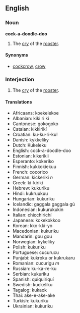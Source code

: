 ==English==
===Noun===
'''cock-a-doodle-doo'''

#The [[cry]] of the [[rooster]].

====Synonyms====
*[[cockcrow]], [[crow]]

===Interjection===

#The [[cry]] of the [[rooster]].

====Translations====
* Africaans: koekelekoe
* Albanian: kiki ri ki
* Cantonese: gokogoko
* Catalan: kikkirikí
* Croatian: ku-ku-ri-ku!
* Danish: kykkeliky
* Dutch: Kukeleku 
* English: cock-a-doodle-doo 
* Estonian: kikerikii
* Esperanto: kokeriko
* Finnish: kukkokiekuu
* French: cocorico
* German: kickeriki ''n''
* Greek: ki-kiriki
* Hebrew: kukuriku
* Hindi: kukruukuu
* Hungarian: kukuriku 
* Icelandic: gaggala gaggala gú
* Indonesian: kukurukukin
* Italian: chicchirichí
* Japanese: kokekokkoo
* Korean: kko-kki-yo
* Macedonian: kukuriku
* Mandarin: gou gou
* Norwegian: kykeliky
* Polish: kukuriku 
* Portuguese: cucurucu
* Punjabi: kukroku or kukrukaru
* Romanian: cucurigu ''m''
* Russian: ku-ka-re-ku
* Serbian: kukuriku
* Spanish: quiquiriquí 
* Swedish: kuckeliku
* Tagalog: kukaok
* Thai: ake-e-ake-ake
* Turkish: kukuriku
* Ukrainian: kukuriku